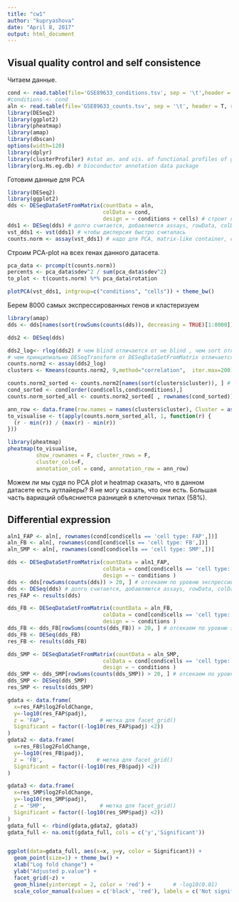 ```yaml
---
title: "cw1"
author: "kupryashova"
date: "April 8, 2017"
output: html_document
---
```

## Visual quality control and self consistence

Читаем данные.

```r
cond <- read.table(file='GSE89633_conditions.tsv', sep = '\t',header = T, row.names = 1)
#conditions <- cond
aln <- read.table(file='GSE89633_counts.tsv', sep = '\t', header = T, row.names = 1)
library(DESeq2)
library(ggplot2)
library(pheatmap)
library(amap)
library(dbscan)
options(width=120)
library(dplyr)
library(clusterProfiler) #stat an. and vis. of functional profiles of genes/gene clusters
library(org.Hs.eg.db) # bioconductor annotation data package


```

Готовим данные для PCA

```r
library(DESeq2)
library(ggplot2)
dds <- DESeqDataSetFromMatrix(countData = aln, 
                              colData = cond,
                              design = ~ conditions + cells) # строит графики и таблицы по последнему
dds1 <- DESeq(dds) # долго считается, добавляются assays, rowData, colData names(tissue cells sizeFactor replaceable)
vst_dds1 <- vst(dds1) # чтобы дисперсия быстро считалась
counts.norm <- assay(vst_dds1) # надо для PCA, matrix-like container, columns - samples, rows - transcripts


```

Строим PCA-plot на всех генах данного датасета.

```r
pca_data <- prcomp(t(counts.norm)) 
percents <- pca_data$sdev^2 / sum(pca_data$sdev^2) 
to_plot <- t(counts.norm) %*% pca_data$rotation

plotPCA(vst_dds1, intgroup=c("conditions", "cells")) + theme_bw()
```

Берем 8000 самых экспрессированных генов и кластеризуем

```r
library(amap)
dds <- dds[names(sort(rowSums(counts(dds)), decreasing = TRUE)[1:8000]), ]

dds2 <- DESeq(dds)

dds2_log<- rlog(dds2) # чем blind отличается от не blind , чем sort отличается от order
# чем принципиально DESeqTransform от DESeqDataSetFromMatrix отличается
counts.norm2 <- assay(dds2_log)
clusters <- Kmeans(counts.norm2, 9,method="correlation",  iter.max=200)

counts.norm2_sorted <- counts.norm2[names(sort(clusters$cluster)), ] # по кластерам
cond_sorted <- cond[order(cond$cells,cond$conditions),]
counts.norm_sorted_all <- counts.norm2_sorted[ , rownames(cond_sorted)]

ann_row <- data.frame(row.names = names(clusters$cluster), Cluster = as.factor(clusters$cluster))
to_visualise <- t(apply(counts.norm_sorted_all, 1, function(r) {
  (r - min(r)) / (max(r) - min(r))
}))

library(pheatmap)
pheatmap(to_visualise, 
         show_rownames = F, cluster_rows = F,
         cluster_cols=F,
         annotation_col = cond, annotation_row = ann_row)
```

Можем ли мы судя по PCA plot и heatmap сказать, что в данном датасете есть аутлайеры? Я не могу сказать, что они есть.
Большая часть вариаций объясниется разницей в клеточных типах (58%).

## Differential expression

```r
aln1_FAP <- aln[, rownames(cond[cond$cells == 'cell type: FAP',])]
aln_FB <- aln[, rownames(cond[cond$cells == 'cell type: FB',])]
aln_SMP <- aln[, rownames(cond[cond$cells == 'cell type: SMP',])]

dds <- DESeqDataSetFromMatrix(countData = aln1_FAP, 
                              colData = cond[cond$cells == 'cell type: FAP',],
                              design = ~ conditions ) 
dds <- dds[rowSums(counts(dds)) > 20, ] # отсекаем по уровню экспрессии, рядов меньше раза в 2 станет
dds <- DESeq(dds) # долго считается, добавляются assays, rowData, colData names(tissue cells sizeFactor replaceable)
res_FAP <- results(dds)

dds_FB <- DESeqDataSetFromMatrix(countData = aln_FB, 
                              colData = cond[cond$cells == 'cell type: FB',],
                              design = ~ conditions ) 
dds_FB <- dds_FB[rowSums(counts(dds_FB)) > 20, ] # отсекаем по уровню экспрессии, рядов меньше раза в 2 станет
dds_FB <- DESeq(dds_FB)
res_FB <- results(dds_FB)

dds_SMP <- DESeqDataSetFromMatrix(countData = aln_SMP, 
                              colData = cond[cond$cells == 'cell type: SMP',],
                              design = ~ conditions ) 
dds_SMP <- dds_SMP[rowSums(counts(dds_SMP)) > 20, ] # отсекаем по уровню экспрессии, рядов меньше раза в 2 станет
dds_SMP <- DESeq(dds_SMP)
res_SMP <- results(dds_SMP)

```

```r
gdata <- data.frame(
  x=res_FAP$log2FoldChange,
  y=-log10(res_FAP$padj),
  z = 'FAP',                 # метка для facet_grid()
  Significant = factor((-log10(res_FAP$padj) <2))
)
gdata2 <- data.frame(
  x=res_FB$log2FoldChange,
  y=-log10(res_FB$padj),
  z = 'FB',                 # метка для facet_grid()
  Significant = factor((-log10(res_FB$padj) <2))
)

gdata3 <- data.frame(
  x=res_SMP$log2FoldChange,
  y=-log10(res_SMP$padj),
  z = 'SMP',                 # метка для facet_grid()
  Significant = factor((-log10(res_SMP$padj) <2))
)
gdata_full <- rbind(gdata,gdata2, gdata3)
gdata_full <- na.omit(gdata_full, cols = c('y','Significant'))


ggplot(data=gdata_full, aes(x=x, y=y, color = Significant)) +
  geom_point(size=1) + theme_bw() +
  xlab("Log fold change") +
  ylab("Adjusted p.value") +
  facet_grid(~z) + 
  geom_hline(yintercept = 2, color = 'red') +       # -log10(0.01)
  scale_color_manual(values = c('black', 'red'), labels = c('Not significant', 'Significant'))


  
```

